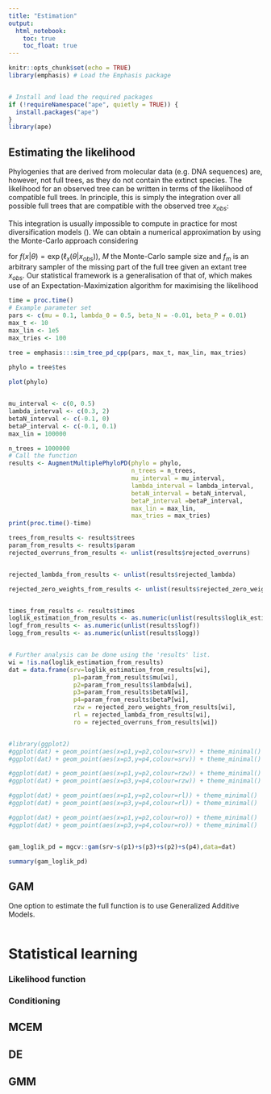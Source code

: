 ```yaml
---
title: "Estimation"
output:
  html_notebook:
    toc: true
    toc_float: true
---
```




```r
knitr::opts_chunk$set(echo = TRUE)
library(emphasis) # Load the Emphasis package


# Install and load the required packages
if (!requireNamespace("ape", quietly = TRUE)) {
  install.packages("ape")
}
library(ape)

```



## Estimating the likelihood 


Phylogenies that are derived from molecular data (e.g. DNA sequences) are, however, not full trees, as they do not contain the extinct species. The likelihood for an observed tree can be written in terms of the likelihood of compatible full trees. In principle, this is simply the integration over all possible full trees that are compatible with the observed tree $x_{obs}$:

\begin{equation}
	f(x_{obs}|\theta)  =  \displaystyle\int_{x \in \mathcal{X}(x_{obs})}   \exp(\ell _{x} (\theta|x_{obs})) dx 
	\label{logy}
\end{equation}

This integration is usually impossible to compute in practice for most diversification models (\ref{logy}). We can obtain a numerical approximation by using the Monte-Carlo approach considering 

\begin{eqnarray} 
	f (x_{obs}|\theta) &=& \displaystyle\int_{x \in \mathcal{X}(x_{obs})} f (x|\theta) dx \nonumber \\ 
	&=&\displaystyle\int_{x \in \mathcal{X}(x_{obs})} \frac{f (x|\theta)}{f_m (x|\theta,x_{obs})} f_m (x|\theta,x_{obs}) dx \nonumber \\ 
	&\approx& \frac{1}{M}\sum_{x_i \sim f_m (x|\theta,x_{obs}) } \frac{f (x_i|\theta)}{f_m (x_i|\theta,x_{obs})} 
	\label{MC}
\end{eqnarray}
for $f (x|\theta) = \exp(\ell _{x} (\theta|x_{obs}))$, $M$ the Monte-Carlo sample size and $f_m$ is an arbitrary sampler of the missing part of the full tree given an extant tree $x_{obs}$. Our statistical framework is a generalisation of that of, which makes use of an Expectation-Maximization algorithm for maximising the likelihood

```r
time = proc.time()
# Example parameter set
pars <- c(mu = 0.1, lambda_0 = 0.5, beta_N = -0.01, beta_P = 0.01)
max_t <- 10
max_lin <- 1e5
max_tries <- 100

tree = emphasis:::sim_tree_pd_cpp(pars, max_t, max_lin, max_tries)

phylo = tree$tes
  
plot(phylo)


mu_interval <- c(0, 0.5)
lambda_interval <- c(0.3, 2)
betaN_interval <- c(-0.1, 0) 
betaP_interval <- c(-0.1, 0.1) 
max_lin = 100000

n_trees = 1000000
# Call the function
results <- AugmentMultiplePhyloPD(phylo = phylo,
                                  n_trees = n_trees,
                                  mu_interval = mu_interval,
                                  lambda_interval = lambda_interval,
                                  betaN_interval = betaN_interval,
                                  betaP_interval =betaP_interval,
                                  max_lin = max_lin,
                                  max_tries = max_tries)
print(proc.time()-time)
```


```r

trees_from_results <- results$trees
param_from_results <- results$param
rejected_overruns_from_results <- unlist(results$rejected_overruns)


rejected_lambda_from_results <- unlist(results$rejected_lambda)

rejected_zero_weights_from_results <- unlist(results$rejected_zero_weights)


times_from_results <- results$times
loglik_estimation_from_results <- as.numeric(unlist(results$loglik_estimation))
logf_from_results <- as.numeric(unlist(results$logf))
logg_from_results <- as.numeric(unlist(results$logg))


# Further analysis can be done using the 'results' list.
wi = !is.na(loglik_estimation_from_results)
dat = data.frame(srv=loglik_estimation_from_results[wi],
                  p1=param_from_results$mu[wi],
                  p2=param_from_results$lambda[wi],
                  p3=param_from_results$betaN[wi],
                  p4=param_from_results$betaP[wi],
                  rzw = rejected_zero_weights_from_results[wi],
                  rl = rejected_lambda_from_results[wi],
                  ro = rejected_overruns_from_results[wi])


#library(ggplot2)
#ggplot(dat) + geom_point(aes(x=p1,y=p2,colour=srv)) + theme_minimal()
#ggplot(dat) + geom_point(aes(x=p3,y=p4,colour=srv)) + theme_minimal()

#ggplot(dat) + geom_point(aes(x=p1,y=p2,colour=rzw)) + theme_minimal()
#ggplot(dat) + geom_point(aes(x=p3,y=p4,colour=rzw)) + theme_minimal()

#ggplot(dat) + geom_point(aes(x=p1,y=p2,colour=rl)) + theme_minimal()
#ggplot(dat) + geom_point(aes(x=p3,y=p4,colour=rl)) + theme_minimal()

#ggplot(dat) + geom_point(aes(x=p1,y=p2,colour=ro)) + theme_minimal()
#ggplot(dat) + geom_point(aes(x=p3,y=p4,colour=ro)) + theme_minimal()


gam_loglik_pd = mgcv::gam(srv~s(p1)+s(p3)+s(p2)+s(p4),data=dat)

summary(gam_loglik_pd)

```




## GAM 

One option to estimate the full function is to use Generalized Additive Models. 



```r

```

# Statistical learning 



### Likelihood function 

### Conditioning 

## MCEM 

## DE 

## GMM 